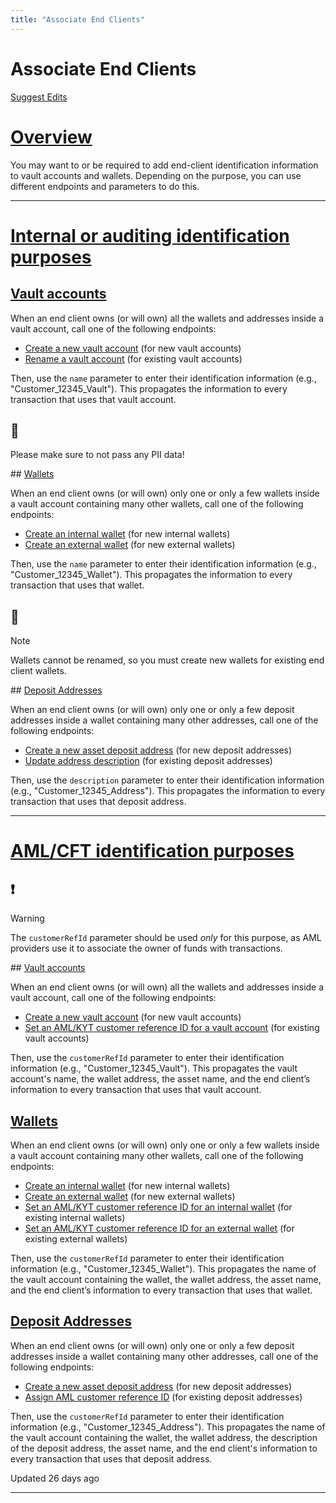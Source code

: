 ```yaml
---
title: "Associate End Clients"
---
```

  
  # Associate End Clients

[Suggest Edits](/edit/associating-end-clients-with-transactions)

# [Overview](#overview)

You may want to or be required to add end-client identification information to vault accounts and wallets. Depending on the purpose, you can use different endpoints and parameters to do this.

* * *

# [Internal or auditing identification purposes](#internal-or-auditing-identification-purposes)
## [Vault accounts](#vault-accounts)

When an end client owns (or will own) all the wallets and addresses inside a vault account, call one of the following endpoints:

*   [Create a new vault account](/reference/createvaultaccount) (for new vault accounts)
*   [Rename a vault account](/reference/put_vault-accounts-vaultaccountid) (for existing vault accounts)

Then, use the `name` parameter to enter their identification information (e.g., "Customer\_12345\_Vault"). This propagates the information to every transaction that uses that vault account.

<Warning>

## 🚧

Please make sure to not pass any PII data!



</Warning>## [Wallets](#wallets)

When an end client owns (or will own) only one or only a few wallets inside a vault account containing many other wallets, call one of the following endpoints:

*   [Create an internal wallet](/reference/createinternalwallet) (for new internal wallets)
*   [Create an external wallet](/reference/createexternalwallet) (for new external wallets)

Then, use the `name` parameter to enter their identification information (e.g., "Customer\_12345\_Wallet"). This propagates the information to every transaction that uses that wallet.

<Info>

## 📘

Note

Wallets cannot be renamed, so you must create new wallets for existing end client wallets.

</Info>## [Deposit Addresses](#deposit-addresses)

When an end client owns (or will own) only one or only a few deposit addresses inside a wallet containing many other addresses, call one of the following endpoints:

*   [Create a new asset deposit address](/reference/createvaultaccountassetaddress) (for new deposit addresses)
*   [Update address description](/reference/updatevaultaccountassetaddress) (for existing deposit addresses)

Then, use the `description` parameter to enter their identification information (e.g., "Customer\_12345\_Address"). This propagates the information to every transaction that uses that deposit address.

* * *

# [AML/CFT identification purposes](#amlcft-identification-purposes)
<Warning>

## ❗️

Warning

The `customerRefId` parameter should be used _only_ for this purpose, as AML providers use it to associate the owner of funds with transactions.

</Warning>## [Vault accounts](#vault-accounts-1)

When an end client owns (or will own) all the wallets and addresses inside a vault account, call one of the following endpoints:

*   [Create a new vault account](/reference/createvaultaccount) (for new vault accounts)
*   [Set an AML/KYT customer reference ID for a vault account](/reference/setvaultaccountcustomerrefid) (for existing vault accounts)

Then, use the `customerRefId` parameter to enter their identification information (e.g., "Customer\_12345\_Vault"). This propagates the vault account's name, the wallet address, the asset name, and the end client’s information to every transaction that uses that vault account.

## [Wallets](#wallets-1)

When an end client owns (or will own) only one or only a few wallets inside a vault account containing many other wallets, call one of the following endpoints:

*   [Create an internal wallet](/reference/createinternalwallet) (for new internal wallets)
*   [Create an external wallet](/reference/createexternalwallethttps://developers.fireblocks.com/reference/post_external-wallets) (for new external wallets)
*   [Set an AML/KYT customer reference ID for an internal wallet](/reference/setcustomerrefidforinternalwallet) (for existing internal wallets)
*   [Set an AML/KYT customer reference ID for an external wallet](/reference/setexternalwalletcustomerrefid) (for existing external wallets)

Then, use the `customerRefId` parameter to enter their identification information (e.g., "Customer\_12345\_Wallet"). This propagates the name of the vault account containing the wallet, the wallet address, the asset name, and the end client’s information to every transaction that uses that wallet.

## [Deposit Addresses](#deposit-addresses-1)

When an end client owns (or will own) only one or only a few deposit addresses inside a wallet containing many other addresses, call one of the following endpoints:

*   [Create a new asset deposit address](/reference/createvaultaccountassetaddress) (for new deposit addresses)
*   [Assign AML customer reference ID](/reference/post_vault-accounts-vaultaccountid-assetid-addresses-addressid-set-customer-ref-id) (for existing deposit addresses)

Then, use the `customerRefId` parameter to enter their identification information (e.g., "Customer\_12345\_Address"). This propagates the name of the vault account containing the wallet, the wallet address, the description of the deposit address, the asset name, and the end client's information to every transaction that uses that deposit address.

Updated 26 days ago

* * *